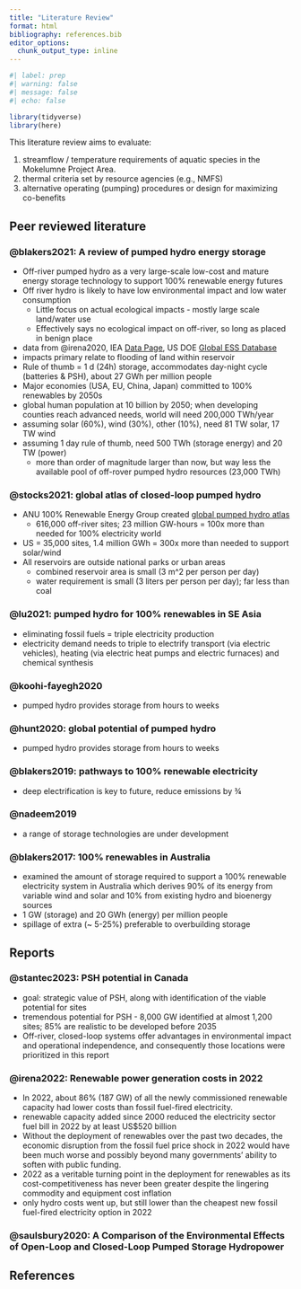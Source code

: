 ```yaml
---
title: "Literature Review"
format: html
bibliography: references.bib
editor_options: 
  chunk_output_type: inline
---
```


```r
#| label: prep
#| warning: false
#| message: false
#| echo: false

library(tidyverse)
library(here)
```

This literature review aims to evaluate:

1.  streamflow / temperature requirements of aquatic species in the Mokelumne Project Area.
2.  thermal criteria set by resource agencies (e.g., NMFS)
3.  alternative operating (pumping) procedures or design for maximizing co-benefits

## Peer reviewed literature

### @blakers2021: A review of pumped hydro energy storage

-   Off-river pumped hydro as a very large-scale low-cost and mature energy storage technology to support 100% renewable energy futures
-   Off river hydro is likely to have low environmental impact and low water consumption
    -   Little focus on actual ecological impacts - mostly large scale land/water use
    -   Effectively says no ecological impact on off-river, so long as placed in benign place
-   data from @irena2020, IEA [Data Page](https://www.iea.org/data-and-statistics?country=WORLD&fuel=Energy%20supply&indicator=Electricity%20generation%20by%20source), US DOE [Global ESS Database](https://gesdb.sandia.gov/)
-   impacts primary relate to flooding of land within reservoir
-   Rule of thumb = 1 d (24h) storage, accommodates day-night cycle (batteries & PSH), about 27 GWh per million people
-   Major economies (USA, EU, China, Japan) committed to 100% renewables by 2050s
-   global human population at 10 billion by 2050; when developing counties reach advanced needs, world will need 200,000 TWh/year
-   assuming solar (60%), wind (30%), other (10%), need 81 TW solar, 17 TW wind
-   assuming 1 day rule of thumb, need 500 TWh (storage energy) and 20 TW (power)
    -   more than order of magnitude larger than now, but way less the available pool of off-rover pumped hydro resources (23,000 TWh)

### @stocks2021: global atlas of closed-loop pumped hydro

-   ANU 100% Renewable Energy Group created [global pumped hydro atlas](https://re100.eng.anu.edu.au/index.html)
    -   616,000 off-river sites; 23 million GW-hours = 100x more than needed for 100% electricity world
-   US = 35,000 sites, 1.4 million GWh = 300x more than needed to support solar/wind
-   All reservoirs are outside national parks or urban areas
    -   combined reservoir area is small (3 m\^2 per person per day)
    -   water requirement is small (3 liters per person per day); far less than coal

### @lu2021: pumped hydro for 100% renewables in SE Asia

-   eliminating fossil fuels = triple electricity production
-   electricity demand needs to triple to electrify transport (via electric vehicles), heating (via electric heat pumps and electric furnaces) and chemical synthesis

### @koohi-fayegh2020

-   pumped hydro provides storage from hours to weeks

### @hunt2020: global potential of pumped hydro

-   pumped hydro provides storage from hours to weeks

### @blakers2019: pathways to 100% renewable electricity

-   deep electrification is key to future, reduce emissions by ¾

### @nadeem2019

-   a range of storage technologies are under development

### @blakers2017: 100% renewables in Australia

-   examined the amount of storage required to support a 100% renewable electricity system in Australia which derives 90% of its energy from variable wind and solar and 10% from existing hydro and bioenergy sources
-   1 GW (storage) and 20 GWh (energy) per million people
-   spillage of extra (\~ 5-25%) preferable to overbuilding storage

## Reports

### @stantec2023: PSH potential in Canada

-   goal: strategic value of PSH, along with identification of the viable potential for sites
-   tremendous potential for PSH - 8,000 GW identified at almost 1,200 sites; 85% are realistic to be developed before 2035
-   Off-river, closed-loop systems offer advantages in environmental impact and operational independence, and consequently those locations were prioritized in this report

### @irena2022: Renewable power generation costs in 2022

-   In 2022, about 86% (187 GW) of all the newly commissioned renewable capacity had lower costs than fossil fuel-fired electricity.
-   renewable capacity added since 2000 reduced the electricity sector fuel bill in 2022 by at least US\$520 billion
-   Without the deployment of renewables over the past two decades, the economic disruption from the fossil fuel price shock in 2022 would have been much worse and possibly beyond many governments' ability to soften with public funding.
-   2022 as a veritable turning point in the deployment for renewables as its cost-competitiveness has never been greater despite the lingering commodity and equipment cost inflation
-   only hydro costs went up, but still lower than the cheapest new fossil fuel-fired electricity option in 2022

### @saulsbury2020: A Comparison of the Environmental Effects of Open-Loop and Closed-Loop Pumped Storage Hydropower

## References

::: {#refs}
:::
